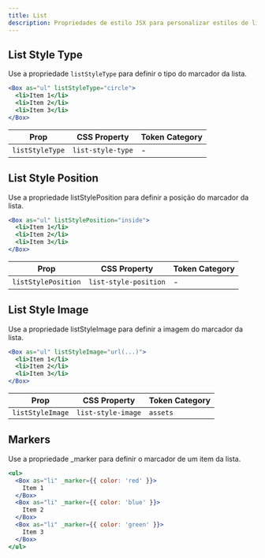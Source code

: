 ```yaml
---
title: List
description: Propriedades de estilo JSX para personalizar estilos de lista.
---
```


## List Style Type

Use a propriedade `listStyleType` para definir o tipo do marcador da lista.

```jsx
<Box as="ul" listStyleType="circle">
  <li>Item 1</li>
  <li>Item 2</li>
  <li>Item 3</li>
</Box>
```

| Prop            | CSS Property      | Token Category |
| --------------- | ----------------- | -------------- |
| `listStyleType` | `list-style-type` | -              |

## List Style Position

Use a propriedade listStylePosition para definir a posição do marcador da lista.

```jsx
<Box as="ul" listStylePosition="inside">
  <li>Item 1</li>
  <li>Item 2</li>
  <li>Item 3</li>
</Box>
```

| Prop                | CSS Property          | Token Category |
| ------------------- | --------------------- | -------------- |
| `listStylePosition` | `list-style-position` | -              |

## List Style Image

Use a propriedade listStyleImage para definir a imagem do marcador da lista.

```jsx
<Box as="ul" listStyleImage="url(...)">
  <li>Item 1</li>
  <li>Item 2</li>
  <li>Item 3</li>
</Box>
```

| Prop             | CSS Property       | Token Category |
| ---------------- | ------------------ | -------------- |
| `listStyleImage` | `list-style-image` | `assets`       |

## Markers

Use a propriedade \_marker para definir o marcador de um item da lista.

```jsx /_marker/
<ul>
  <Box as="li" _marker={{ color: 'red' }}>
    Item 1
  </Box>
  <Box as="li" _marker={{ color: 'blue' }}>
    Item 2
  </Box>
  <Box as="li" _marker={{ color: 'green' }}>
    Item 3
  </Box>
</ul>
```
